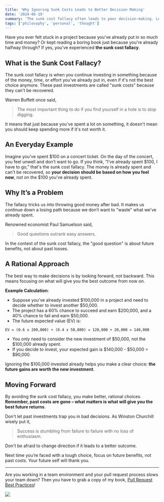 ```yaml
---
title: 'Why Ignoring Sunk Costs Leads to Better Decision Making'
date: '2024-06-19'
summary: 'The sunk cost fallacy often leads to poor decision-making. Learn what it is and how to avoid it, complete with real-world examples and practical advice for smarter personal and financial decisions.'
tags: ['philosophy', 'personal', 'thought']
---
```


Have you ever felt stuck in a project because you've already put in so much time and money? Or kept reading a boring book just because you're already halfway through? If yes, you’ve experienced **the sunk cost fallacy**.

## What is the Sunk Cost Fallacy?

The sunk cost fallacy is when you continue investing in something because of the money, time, or effort you've already put in, even if it's not the best choice anymore. These past investments are called "sunk costs" because they can't be recovered.

Warren Buffett once said,

> The most important thing to do if you find yourself in a hole is to stop digging.

It means that just because you've spent a lot on something, it doesn't mean you should keep spending more if it's not worth it.

## An Everyday Example

Imagine you’ve spent \$100 on a concert ticket. On the day of the concert, you feel unwell and don’t want to go. If you think, “I’ve already spent \$100, I have to go,” that's the sunk cost fallacy. The money is already spent and can't be recovered, so **your decision should be based on how you feel now**, not on the \$100 you’ve already spent.

## Why It’s a Problem

The fallacy tricks us into throwing good money after bad. It makes us continue down a losing path because we don’t want to "waste" what we've already spent.

Renowned economist Paul Samuelson said,

> Good questions outrank easy answers.

In the context of the sunk cost fallacy, the "good question" is about future benefits, not about past losses.

## A Rational Approach

The best way to make decisions is by looking forward, not backward. This means focusing on what will give you the best outcome from now on.

**Example Calculation**:

- Suppose you’ve already invested \$100,000 in a project and need to decide whether to invest another \$50,000.
- The project has a 60% chance to succeed and earn \$200,000, and a 40% chance to fail and earn \$50,000.
- The future expected value (EV) is:

```markdown
EV = (0.6 x 200,000) + (0.4 x 50,000) = 120,000 + 20,000 = 140,000
```

- You only need to consider the new investment of \$50,000, not the \$100,000 already spent.
- If you decide to invest, your expected gain is \$140,000 - \$50,000 = \$90,000.

Ignoring the \$100,000 invested already helps you make a clear choice: **the future gains are worth the new investment**.

## Moving Forward

By avoiding the sunk cost fallacy, you make better, rational choices. **Remember, past costs are gone – what matters is what will give you the best future returns**.

Don't let past investments trap you in bad decisions. As Winston Churchill wisely put it,

> Success is stumbling from failure to failure with no loss of enthusiasm.

Don't be afraid to change direction if it leads to a better outcome.

Next time you’re faced with a tough choice, focus on future benefits, not past costs. Your future self will thank you.

---

Are you working in a team environment and your pull request process slows your team down? Then you have to grab a copy of my book, [Pull Request Best Practices](https://pr.nico.fyi)!

![](/static/images/articles/pull-request-best-practices.png)
